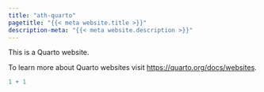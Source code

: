 ```yaml
---
title: "ath-quarto"
pagetitle: "{{< meta website.title >}}"
description-meta: "{{< meta website.description >}}"
---
```


This is a Quarto website.

To learn more about Quarto websites visit <https://quarto.org/docs/websites>.

```r
1 + 1
```
